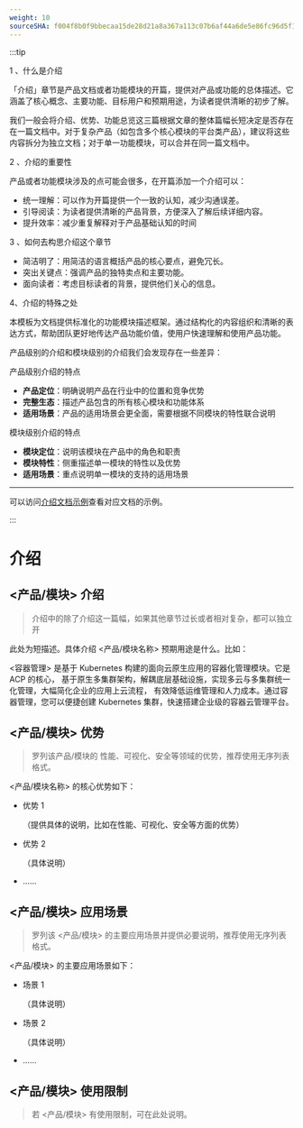 ```yaml
---
weight: 10
sourceSHA: f004f8b0f9bbecaa15de28d21a8a367a113c07b6af44a6de5e86fc96d5f13741
---
```


:::tip

1 、什么是介绍

「介绍」章节是产品文档或者功能模块的开篇，提供对产品或功能的总体描述。它涵盖了核心概念、主要功能、目标用户和预期用途，为读者提供清晰的初步了解。

我们一般会将介绍、优势、功能总览这三篇根据文章的整体篇幅长短决定是否存在在一篇文档中。对于复杂产品（如包含多个核心模块的平台类产品），建议将这些内容拆分为独立文档；对于单一功能模块，可以合并在同一篇文档中。

2 、介绍的重要性

产品或者功能模块涉及的点可能会很多，在开篇添加一个介绍可以：

- 统一理解：可以作为开篇提供一个一致的认知，减少沟通误差。
- 引导阅读：为读者提供清晰的产品背景，方便深入了解后续详细内容。
- 提升效率：减少重复解释对于产品基础认知的时间

3 、如何去构思介绍这个章节

- 简洁明了：用简洁的语言概括产品的核心要点，避免冗长。
- 突出关键点：强调产品的独特卖点和主要功能。
- 面向读者：考虑目标读者的背景，提供他们关心的信息。

4、介绍的特殊之处

本模板为文档提供标准化的功能模块描述框架。通过结构化的内容组织和清晰的表达方式，帮助团队更好地传达产品功能价值，使用户快速理解和使用产品功能。

产品级别的介绍和模块级别的介绍我们会发现存在一些差异：

产品级别介绍的特点

- **产品定位**：明确说明产品在行业中的位置和竞争优势
- **完整生态**：描述产品包含的所有核心模块和功能体系
- **适用场景**：产品的适用场景会更全面，需要根据不同模块的特性联合说明

模块级别介绍的特点

- **模块定位**：说明该模块在产品中的角色和职责
- **模块特性**：侧重描述单一模块的特性以及优势
- **适用场景**：重点说明单一模块的支持的适用场景

---

可以访问[介绍文档示例](https://product-doc-guide.alauda.cn/template/intro/example.html)查看对应文档的示例。

:::

# 介绍

## \<产品/模块> 介绍

> 介绍中的除了介绍这一篇幅，如果其他章节过长或者相对复杂，都可以独立开

此处为短描述。具体介绍 \<产品/模块名称> 预期用途是什么。比如：

\<容器管理> 是基于 Kubernetes 构建的面向云原生应用的容器化管理模块。它是 ACP 的核心， 基于原生多集群架构，解耦底层基础设施，实现多云与多集群统一化管理，大幅简化企业的应用上云流程， 有效降低运维管理和人力成本。通过容器管理，您可以便捷创建 Kubernetes 集群，快速搭建企业级的容器云管理平台。

## \<产品/模块> 优势

> 罗列该产品/模块的 性能、可视化、安全等领域的优势，推荐使用无序列表格式。

\<产品/模块名称> 的核心优势如下：

- 优势 1

  （提供具体的说明，比如在性能、可视化、安全等方面的优势）

- 优势 2

  （具体说明）

- ......

## \<产品/模块> 应用场景

> 罗列该 \<产品/模块> 的主要应用场景并提供必要说明，推荐使用无序列表格式。

\<产品/模块> 的主要应用场景如下：

- 场景 1

  （具体说明）

- 场景 2

  （具体说明）

- ......

## \<产品/模块> 使用限制

> 若 \<产品/模块> 有使用限制，可在此处说明。
